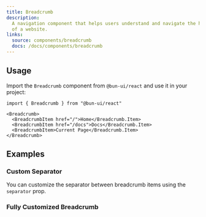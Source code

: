 ```yaml
---
title: Breadcrumb
description:
  A navigation component that helps users understand and navigate the hierarchy
  of a website.
links:
  source: components/breadcrumb
  docs: /docs/components/breadcrumb
---
```


<ComponentPreview name="breadcrumb-basic" />

## Usage

Import the `Breadcrumb` component from `@bun-ui/react` and use it in your
project:

```tsx
import { Breadcrumb } from "@bun-ui/react"
```

```tsx
<Breadcrumb>
  <BreadcrumbItem href="/">Home</Breadcrumb.Item>
  <BreadcrumbItem href="/docs">Docs</Breadcrumb.Item>
  <BreadcrumbItem>Current Page</Breadcrumb.Item>
</Breadcrumb>
```

## Examples

### Custom Separator

You can customize the separator between breadcrumb items using the `separator`
prop.

<ComponentPreview name="breadcrumb-separator" />

### Fully Customized Breadcrumb

<ComponentPreview name="breadcrumb-customized" />

<APITable componentName="Breadcrumb" />
<APITable componentName="BreadcrumbItem" />
<APITable componentName="BreadcrumbList" />
<APITable componentName="BreadcrumbLink" />
